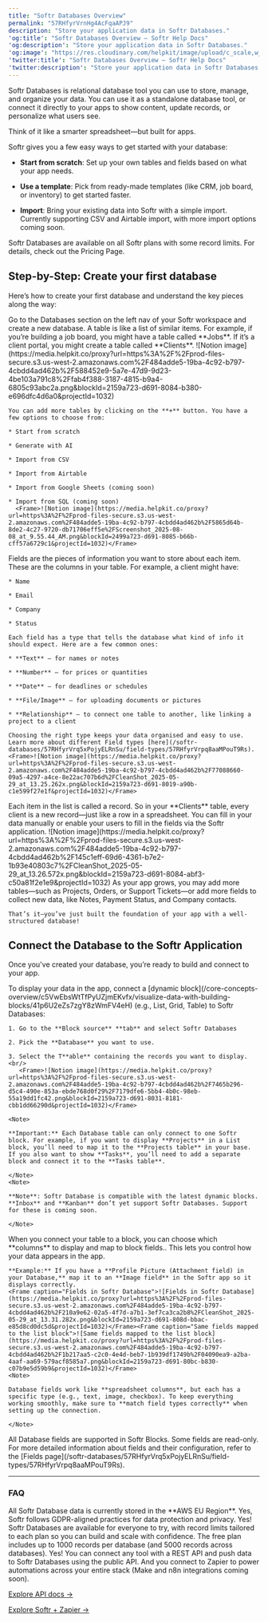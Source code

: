 ```yaml
---
title: "Softr Databases Overview"
permalink: "57RHfyrVrnHg4AcFqaAPJ9"
description: "Store your application data in Softr Databases."
'og:title': "Softr Databases Overview – Softr Help Docs"
'og:description': "Store your application data in Softr Databases."
'og:image': "https://res.cloudinary.com/helpkit/image/upload/c_scale,w_700,q_auto/v1674219840/softrdocs_meta_OG_Image_Url_258f31c013.png"
'twitter:title': "Softr Databases Overview – Softr Help Docs"
'twitter:description': "Store your application data in Softr Databases."
---
```

Softr Databases is relational database tool you can use to store, manage, and organize your data. You can use it as a standalone database tool, or connect it directly to your apps to show content, update records, or personalize what users see.

Think of it like a smarter spreadsheet—but built for apps.

Softr gives you a few easy ways to get started with your database:

* **Start from scratch**: Set up your own tables and fields based on what your app needs.

* **Use a template**: Pick from ready-made templates (like CRM, job board, or inventory) to get started faster.

* **Import**: Bring your existing data into Softr with a simple import. Currently supporting CSV and Airtable import, with more import options coming soon.

<Note>

Softr Databases are available on all Softr plans with some record limits. For details, check out the Pricing Page.

</Note>

## Step-by-Step: Create your first database

Here’s how to create your first database and understand the key pieces along the way:

<Steps>
  <Step title="Create a new database and your first table">
    Go to the Databases section on the left nav of your Softr workspace and create a new database. A table is like a list of similar items. For example, if you’re building a job board, you might have a table called **Jobs**. If it’s a client portal, you might create a table called **Clients**.
    <Frame>![Notion image](https://media.helpkit.co/proxy?url=https%3A%2F%2Fprod-files-secure.s3.us-west-2.amazonaws.com%2F484adde5-19ba-4c92-b797-4cbdd4ad462b%2F588452e9-5a7e-47d9-9d23-4be103a791c8%2Ffab4f388-3187-4815-b9a4-6805c93abc2a.png&blockId=2159a723-d691-8084-b380-e696dfc4d6a0&projectId=1032)</Frame>

    You can add more tables by clicking on the **+** button. You have a few options to choose from:

    * Start from scratch

    * Generate with AI

    * Import from CSV

    * Import from Airtable

    * Import from Google Sheets (coming soon)

    * Import from SQL (coming soon)
      <Frame>![Notion image](https://media.helpkit.co/proxy?url=https%3A%2F%2Fprod-files-secure.s3.us-west-2.amazonaws.com%2F484adde5-19ba-4c92-b797-4cbdd4ad462b%2F5865d64b-8de2-4c27-9720-db71706eff5e%2FScreenshot_2025-08-08_at_9.55.44_AM.png&blockId=2499a723-d691-8085-b66b-cff57a6729c1&projectId=1032)</Frame>
  </Step>
  <Step title="Add Fields">
    Fields are the pieces of information you want to store about each item. These are the columns in your table. For example, a client might have:

    * Name

    * Email

    * Company

    * Status

    Each field has a type that tells the database what kind of info it should expect. Here are a few common ones:

    * **Text** – for names or notes

    * **Number** – for prices or quantities

    * **Date** – for deadlines or schedules

    * **File/Image** – for uploading documents or pictures

    * **Relationship** – to connect one table to another, like linking a project to a client

    Choosing the right type keeps your data organised and easy to use. Learn more about different Field types [here](/softr-databases/57RHfyrVrq5xPojyELRnSu/field-types/57RHfyrVrpq8aaMPouT9Rs).
    <Frame>![Notion image](https://media.helpkit.co/proxy?url=https%3A%2F%2Fprod-files-secure.s3.us-west-2.amazonaws.com%2F484adde5-19ba-4c92-b797-4cbdd4ad462b%2F77088660-09a5-4297-a4ce-8e22ac707b6d%2FCleanShot_2025-05-29_at_13.25.262x.png&blockId=2159a723-d691-8019-a90b-c1e599f27e1f&projectId=1032)</Frame>
  </Step>
  <Step title="Add Records">
    Each item in the list is called a record. So in your **Clients** table, every client is a new record—just like a row in a spreadsheet. You can fill in your data manually or enable your users to fill in the fields via the Softr application.
    <Frame>![Notion image](https://media.helpkit.co/proxy?url=https%3A%2F%2Fprod-files-secure.s3.us-west-2.amazonaws.com%2F484adde5-19ba-4c92-b797-4cbdd4ad462b%2F145c1eff-69d6-4361-b7e2-1b93e40803c7%2FCleanShot_2025-05-29_at_13.26.572x.png&blockId=2159a723-d691-8084-abf3-c50a81f2e1e9&projectId=1032)</Frame>
  </Step>
  <Step title="Add More Tables/Fields/Records as Needed">
    As your app grows, you may add more tables—such as Projects, Orders, or Support Tickets—or add more fields to collect new data, like Notes, Payment Status, and Company contacts.

    That’s it—you’ve just built the foundation of your app with a well-structured database!
  </Step>
</Steps>

## Connect the Database to the Softr Application

Once you've created your database, you’re ready to build and connect to your app.

<Steps>
  <Step title="Connect your data to a dynamic block">
    To display your data in the app, connect a [dynamic block](/core-concepts-overview/c5VwEbsWtTfPyUZjmEKvfx/visualize-data-with-building-blocks/41p6U2eZs7zgY8zWmFV4eH) (e.g., List, Grid, Table) to Softr Databases:

    1. Go to the **Block source** **tab** and select Softr Databases

    2. Pick the **Database** you want to use.

    3. Select the T**able** containing the records you want to display.<br/>
       <Frame>![Notion image](https://media.helpkit.co/proxy?url=https%3A%2F%2Fprod-files-secure.s3.us-west-2.amazonaws.com%2F484adde5-19ba-4c92-b797-4cbdd4ad462b%2F7465b296-d5c4-490e-853a-ebde768d0f29%2F7179dfe6-5bb4-4b0c-98eb-55a19dd1fc42.png&blockId=2159a723-d691-8031-8181-cbb1dd66290d&projectId=1032)</Frame>

    <Note>

    **Important:** Each Database table can only connect to one Softr block. For example, if you want to display **Projects** in a List block, you’ll need to map it to the **Projects table** in your base. If you also want to show **Tasks**, you’ll need to add a separate block and connect it to the **Tasks table**.

    </Note>
    <Note>

    **Note**: Softr Database is compatible with the latest dynamic blocks. **Inbox** and **Kanban** don’t yet support Softr Databases. Support for these is coming soon.

    </Note>
  </Step>
  <Step title="Map Database fields to item fields">
    When you connect your table to a block, you can choose which **columns** to display and map to block fields.. This lets you control how your data appears in the app.

    **Example:** If you have a **Profile Picture (Attachment field) in your Database,** map it to an **Image field** in the Softr app so it displays correctly.
    <Frame caption="Fields in Softr Database">![Fields in Softr Database](https://media.helpkit.co/proxy?url=https%3A%2F%2Fprod-files-secure.s3.us-west-2.amazonaws.com%2F484adde5-19ba-4c92-b797-4cbdd4ad462b%2F210a9e62-02a5-4f7d-a7b1-3ef7ca3ca2b8%2FCleanShot_2025-05-29_at_13.31.282x.png&blockId=2159a723-d691-808d-bbac-e85d8cd0dc5d&projectId=1032)</Frame><Frame caption="Same fields mapped to the list block">![Same fields mapped to the list block](https://media.helpkit.co/proxy?url=https%3A%2F%2Fprod-files-secure.s3.us-west-2.amazonaws.com%2F484adde5-19ba-4c92-b797-4cbdd4ad462b%2F1b217aa5-c2c0-4e4d-beb7-1b939df1749b%2F04090ea9-a2ba-4aaf-aa69-579acf8585a7.png&blockId=2159a723-d691-80bc-b830-c07b9e5d59b9&projectId=1032)</Frame>
    <Note>

    Database fields work like **spreadsheet columns**, but each has a specific type (e.g., text, image, checkbox). To keep everything working smoothly, make sure to **match field types correctly** when setting up the connection.

    </Note>
  </Step>
  <Step title="Supported field types">
    All Database fields are supported in Softr Blocks. Some fields are read-only. For more detailed information about fields and their configuration, refer to the [Fields page](/softr-databases/57RHfyrVrq5xPojyELRnSu/field-types/57RHfyrVrpq8aaMPouT9Rs).
  </Step>
</Steps>

---

### FAQ
   <AccordionGroup>
   <Accordion title="Where is the Softr Database stored?">
All Softr Database data is currently stored in the **AWS EU Region**.
   </Accordion>
   <Accordion title="Is Softr Databases GDPR compliant?">
Yes, Softr follows GDPR-aligned practices for data protection and privacy.
   </Accordion>
   <Accordion title="Are Softr Databases available on the free plan?">
Yes! Softr Databases are available for everyone to try, with record limits tailored to each plan so you can build and scale with confidence. The free plan includes up to 1000 records per database (and 5000 records across databases).
   </Accordion>
   <Accordion title="Can I add data to Softr Databases via API or automation tools?">
Yes! You can connect any tool with a REST API and push data to Softr Databases using the public API. And you connect to Zapier to power automations across your entire stack (Make and n8n integrations coming soon).

[Explore API docs →](/softr-api/tTFQ5vSAUozj5MsKixMH8C/softr-database-api/)

[Explore Softr + Zapier →](https://zapier.com/apps/softr/integrations)
   </Accordion>

</AccordionGroup>
